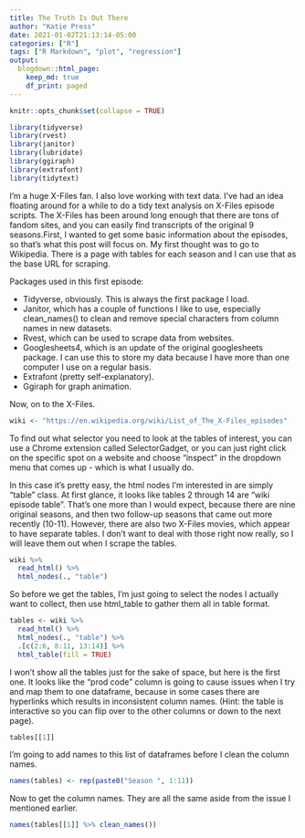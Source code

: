 ```yaml
---
title: The Truth Is Out There
author: "Katie Press"
date: 2021-01-02T21:13:14-05:00
categories: ["R"]
tags: ["R Markdown", "plot", "regression"]
output: 
  blogdown::html_page: 
    keep_md: true
    df_print: paged
---
```


```r
knitr::opts_chunk$set(collapse = TRUE)

library(tidyverse)
library(rvest)
library(janitor)
library(lubridate)
library(ggiraph)
library(extrafont)
library(tidytext)
```



I'm a huge X-Files fan. I also love working with text data. I've had an idea floating around for a while to do a tidy text analysis on X-Files episode scripts. The X-Files has been around long enough that there are tons of fandom sites, and you can easily find transcripts of the original 9 seasons.First, I wanted to get some basic information about the episodes, so that's what this post will focus on. My first thought was to go to Wikipedia. There is a page with tables for each season and I can use that as the base URL for scraping. 

Packages used in this first episode:

- Tidyverse, obviously. This is always the first package I load. 
- Janitor, which has a couple of functions I like to use, especially clean_names() to clean and remove special characters from column names in new datasets. 
- Rvest, which can be used to scrape data from websites. 
- Googlesheets4, which is an update of the original googlesheets package. I can use this to store my data because I have more than one computer I use on a regular basis.  
- Extrafont (pretty self-explanatory).
- Ggiraph for graph animation.

Now, on to the X-Files.

```r
wiki <- "https://en.wikipedia.org/wiki/List_of_The_X-Files_episodes"
```

To find out what selector you need to look at the tables of interest, you can use a Chrome extension called SelectorGadget, or you can just right click on the specific spot on a website and choose "inspect" in the dropdown menu that comes up - which is what I usually do.

In this case it's pretty easy, the html nodes I'm interested in are simply "table" class. At first glance, it looks like tables 2 through 14 are "wiki episode table". That's one more than I would expect, because there are nine original seasons, and then two follow-up seasons that came out more recently (10-11). However, there are also two X-Files movies, which appear to have separate tables. I don't want to deal with those right now really, so I will leave them out when I scrape the tables. 

```r
wiki %>% 
  read_html() %>% 
  html_nodes(., "table")
```

So before we get the tables, I'm just going to select the nodes I actually want to collect, then use html_table to gather them all in table format.

```r
tables <- wiki %>% 
  read_html() %>% 
  html_nodes(., "table") %>% 
  .[c(2:6, 8:11, 13:14)] %>% 
  html_table(fill = TRUE)
```

I won't show all the tables just for the sake of space, but here is the first one. It looks like the "prod code" column is going to cause issues when I try and map them to one dataframe, because in some cases there are hyperlinks which results in inconsistent column names. (Hint: the table is interactive so you can flip over to the other columns or down to the next page). 

```r
tables[[1]]
```

I'm going to add names to this list of dataframes before I clean the column names.

```r
names(tables) <- rep(paste0("Season ", 1:11))
```

Now to get the column names. They are all the same aside from the issue I mentioned earlier. 
```r
names(tables[[1]] %>% clean_names())
```


